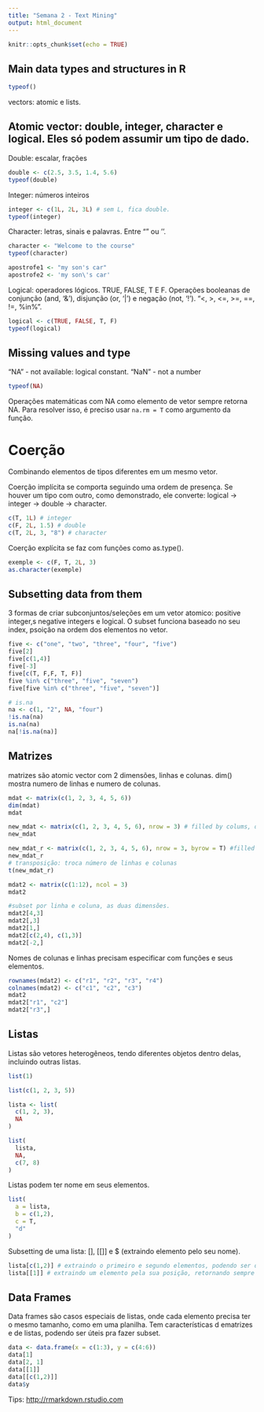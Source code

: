 ```yaml
---
title: "Semana 2 - Text Mining"
output: html_document
---
```


```r
knitr::opts_chunk$set(echo = TRUE)
```

## Main data types and structures in R
```r
typeof()
```


vectors: atomic e lists.

## Atomic vector: double, integer, character e logical. Eles só podem assumir um tipo de dado.

Double: escalar, frações
```r
double <- c(2.5, 3.5, 1.4, 5.6)
typeof(double)
```

Integer: números inteiros

```r
integer <- c(1L, 2L, 3L) # sem L, fica double.
typeof(integer)
```

Character: letras, sinais e palavras. Entre "" ou ''.
```r
character <- "Welcome to the course"
typeof(character)
```
```r
apostrofe1 <- "my son's car"
apostrofe2 <- 'my son\'s car'
```


Logical: operadores lógicos. TRUE, FALSE, T E F. Operações booleanas de conjunção (and, '&'), disjunção (or, '|') e negação (not, '!'). "<, >, <=, >=, ==, !=, %in%".
```r
logical <- c(TRUE, FALSE, T, F)
typeof(logical)
```

## Missing values and type

"NA" - not available: logical constant.
"NaN" - not a number

```r
typeof(NA)
```

Operações matemáticas com NA como elemento de vetor sempre retorna NA. Para resolver isso, é preciso usar `na.rm = T` como argumento da função.

# Coerção
Combinando elementos de tipos diferentes em um mesmo vetor.

Coerção implícita se comporta seguindo uma ordem de presença. Se houver um tipo com outro, como demonstrado, ele converte: logical -> integer -> double -> character.

```r
c(T, 1L) # integer
c(F, 2L, 1.5) # double
c(T, 2L, 3, "8") # character
```


Coerção explícita se faz com funções como as.type().

```r
exemple <- c(F, T, 2L, 3)
as.character(exemple)
```


## Subsetting data from them

3 formas de criar subconjuntos/seleções em um vetor atomico: positive integer,s negative integers e logical. O subset funciona baseado no seu index, psoição na ordem dos elementos no vetor.

```r
five <- c("one", "two", "three", "four", "five")
five[2]
five[c(1,4)]
five[-3]
five[c(T, F,F, T, F)]
five %in% c("three", "five", "seven")
five[five %in% c("three", "five", "seven")]

# is.na
na <- c(1, "2", NA, "four")
!is.na(na)
is.na(na)
na[!is.na(na)]
```

## Matrizes

matrizes são atomic vector com 2 dimensões, linhas e colunas. dim() mostra numero de linhas e numero de colunas.

```r
mdat <- matrix(c(1, 2, 3, 4, 5, 6))
dim(mdat)
mdat

new_mdat <- matrix(c(1, 2, 3, 4, 5, 6), nrow = 3) # filled by colums, default.
new_mdat

new_mdat_r <- matrix(c(1, 2, 3, 4, 5, 6), nrow = 3, byrow = T) #filled by rows
new_mdat_r
# transposição: troca número de linhas e colunas
t(new_mdat_r)
```

```r
mdat2 <- matrix(c(1:12), ncol = 3)
mdat2

#subset por linha e coluna, as duas dimensões.
mdat2[4,3]
mdat2[,3]
mdat2[1,]
mdat2[c(2,4), c(1,3)]
mdat2[-2,]
```
Nomes de colunas e linhas precisam especificar com funções e seus elementos.
```r
rownames(mdat2) <- c("r1", "r2", "r3", "r4")
colnames(mdat2) <- c("c1", "c2", "c3")
mdat2
mdat2["r1", "c2"]
mdat2["r3",]
```
 
## Listas

Listas são vetores heterogêneos, tendo diferentes objetos dentro delas, incluindo outras listas.

```r
list(1)

list(c(1, 2, 3, 5))

lista <- list(
  c(1, 2, 3),
  NA
)

list(
  lista,
  NA,
  c(7, 8)
)
```

Listas podem ter nome em seus elementos.

```r
list(
  a = lista,
  b = c(1,2),
  c = T,
  "d"
)
```
Subsetting de uma lista: [], [[]] e $ (extraindo elemento pelo seu nome).

```r
lista[c(1,2)] # extraindo o primeiro e segundo elementos, podendo ser de qualquer tipo.
lista[[1]] # extraindo um elemento pela sua posição, retornando sempre um elemento em si, nunca uma lista.

```

## Data Frames


Data frames são casos especiais de listas, onde cada elemento precisa ter o mesmo tamanho, como em uma planilha. Tem características d ematrizes e de listas, podendo ser úteis pra fazer subset.

```r
data <- data.frame(x = c(1:3), y = c(4:6))
data[1]
data[2, 1]
data[[1]]
data[[c(1,2)]]
data$y
```

Tips: <http://rmarkdown.rstudio.com>